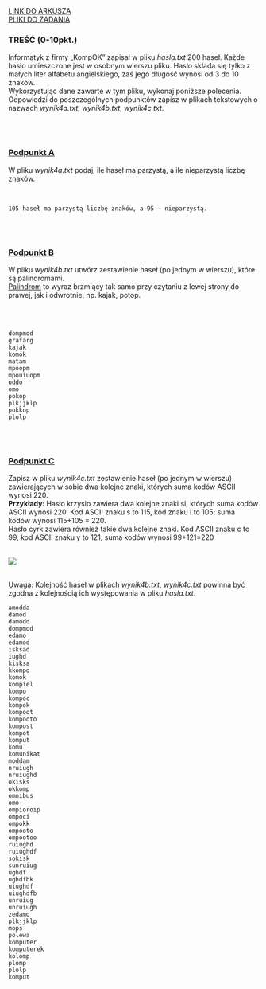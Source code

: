 
<div className="box_link"><a className="link  link_materials" target="_blank" href="https://cke.gov.pl/images/_EGZAMIN_MATURALNY_OD_2015/Arkusze_egzaminacyjne/2011/P/inf_pp_2.pdf">LINK DO ARKUSZA</a>
<br/>
<a className="link  link_materials" href="https://cke.gov.pl/images/_EGZAMIN_MATURALNY_OD_2015/Arkusze_egzaminacyjne/2011/Dane_PP.rar"> PLIKI DO ZADANIA</a>

<br/>
</div>

### TREŚĆ (0-10pkt.)
Informatyk z firmy „KompOK” zapisał w pliku <i>hasla.txt</i> 200 haseł. Każde hasło
umieszczone jest w osobnym wierszu pliku. Hasło składa się tylko z małych liter alfabetu
angielskiego, zaś jego długość wynosi od 3 do 10 znaków.<br/>
Wykorzystując dane zawarte w tym pliku, wykonaj poniższe polecenia. Odpowiedzi do
poszczególnych podpunktów zapisz w plikach tekstowych o nazwach <i>wynik4a.txt</i>,
<i>wynik4b.txt</i>, <i>wynik4c.txt</i>.


<br/><br/>

### <u>Podpunkt A</u>
W pliku <i>wynik4a.txt</i> podaj, ile haseł ma parzystą, a ile nieparzystą liczbę znaków.

<br/>
<Dropdown title="ODPOWIEDŹ">

```text
105 haseł ma parzystą liczbę znaków, a 95 – nieparzystą. 
```
</Dropdown>

<br/><br/>

### <u>Podpunkt B</u>
W pliku <i>wynik4b.txt</i> utwórz zestawienie haseł (po jednym w wierszu), które są
palindromami.<br/>
<u>Palindrom</u> to wyraz brzmiący tak samo przy czytaniu z lewej strony do prawej, jak
i odwrotnie, np. kajak, potop.

<br/><br/>
<Dropdown title="ODPOWIEDŹ">

```text
dompmod
grafarg
kajak
komok
matam
mpoopm
mpouiuopm
oddo
omo
pokop
plkjjklp
pokkop
plolp
```
</Dropdown>
<br/><br/>

### <u>Podpunkt C</u>
Zapisz w pliku <i>wynik4c.txt</i> zestawienie haseł (po jednym w wierszu) zawierających
w sobie dwa kolejne znaki, których suma kodów ASCII wynosi 220.<br/>
<b>Przykłady: </b>
Hasło krzysio zawiera dwa kolejne znaki si, których suma kodów ASCII wynosi 220. Kod
ASCII znaku s to 115, kod znaku i to 105; suma kodów wynosi 115+105 = 220.<br/>
Hasło cyrk zawiera również takie dwa kolejne znaki. Kod ASCII znaku c to 99, kod ASCII
znaku y to 121; suma kodów wynosi 99+121=220 
<br/><br/>

![](https://i.imgur.com/5PvAfTe.png)

<br/>
<u>Uwaga:</u> Kolejność haseł w plikach <i>wynik4b.txt</i>, <i>wynik4c.txt</i> powinna być zgodna
z kolejnością ich występowania w pliku <i>hasla.txt</i>. 


<br/>
<Dropdown title="ODPOWIEDŹ">

```text
amodda
damod
damodd
dompmod
edamo
edamod
isksad
iughd
kisksa
kkompo
komok
kompiel
kompo
kompoc
kompok
kompoot
kompooto
kompost
kompot
komput
komu
komunikat
moddam
nruiugh
nruiughd
okisks
okkomp
omnibus
omo
ompioroip
ompoci
ompokk
ompooto
ompootoo
ruiughd
ruiughdf
sokisk
sunruiug
ughdf
ughdfbk
uiughdf
uiughdfb
unruiug
unruiugh
zedamo
plkjjklp
mops
polewa
komputer
komputerek
kolomp
plomp
plolp
komput
```
</Dropdown>



